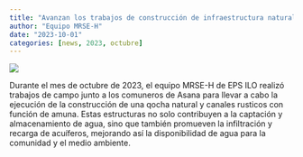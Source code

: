 ```yaml
---
title: "Avanzan los trabajos de construcción de infraestructura natural en Asana"
author: "Equipo MRSE-H"
date: "2023-10-01"
categories: [news, 2023, octubre]
---
```


[![](thumbnail.jpg)](javascript:void(window.open('thumbnail.jpg','','width=600,height=400').onunload%20=%20function()%7Bwindow.history.back();%7D))

Durante el mes de octubre de 2023, el equipo MRSE-H de EPS ILO realizó trabajos de campo junto a los comuneros de Asana para llevar a cabo la ejecución de la construcción de una qocha natural y canales rusticos con función de amuna. Estas estructuras no solo contribuyen a la captación y almacenamiento de agua, sino que también promueven la infiltración y recarga de acuíferos, mejorando así la disponibilidad de agua para la comunidad y el medio ambiente.
